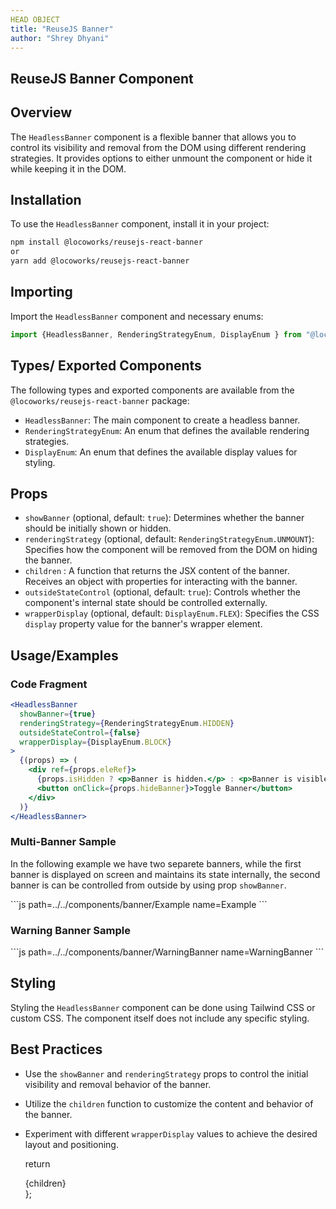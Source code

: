 ```yaml
---
HEAD OBJECT
title: "ReuseJS Banner"
author: "Shrey Dhyani"
---
```




## ReuseJS Banner Component

## Overview

The `HeadlessBanner` component is a flexible banner that allows you to control its visibility and removal from the DOM using different rendering strategies. It provides options to either unmount the component or hide it while keeping it in the DOM.

## Installation

To use the `HeadlessBanner` component, install it in your project:

```bash
npm install @locoworks/reusejs-react-banner
or 
yarn add @locoworks/reusejs-react-banner
```

## Importing

Import the `HeadlessBanner` component and necessary enums:

```jsx
import {HeadlessBanner, RenderingStrategyEnum, DisplayEnum } from "@locoworks/reusejs-react-banner";
```

## Types/ Exported Components

The following types and exported components are available from the `@locoworks/reusejs-react-banner` package:

- `HeadlessBanner`: The main component to create a headless banner.
- `RenderingStrategyEnum`: An enum that defines the available rendering strategies.
- `DisplayEnum`: An enum that defines the available display values for styling.

## Props

- `showBanner` (optional, default: `true`): Determines whether the banner should be initially shown or hidden.
- `renderingStrategy` (optional, default: `RenderingStrategyEnum.UNMOUNT`): Specifies how the component will be removed from the DOM on hiding the banner.
- `children` : A function that returns the JSX content of the banner. Receives an object with properties for interacting with the banner.
- `outsideStateControl` (optional, default: `true`): Controls whether the component's internal state should be controlled externally.
- `wrapperDisplay` (optional, default: `DisplayEnum.FLEX`): Specifies the CSS `display` property value for the banner's wrapper element.

## Usage/Examples

### Code Fragment
```jsx
<HeadlessBanner
  showBanner={true}
  renderingStrategy={RenderingStrategyEnum.HIDDEN}
  outsideStateControl={false}
  wrapperDisplay={DisplayEnum.BLOCK}
>
  {(props) => (
    <div ref={props.eleRef}>
      {props.isHidden ? <p>Banner is hidden.</p> : <p>Banner is visible.</p>}
      <button onClick={props.hideBanner}>Toggle Banner</button>
    </div>
  )}
</HeadlessBanner>
```

### Multi-Banner Sample 
In the following example we have two separete banners, while the first banner is displayed on screen and maintains its state internally, the second banner is can be controlled from outside by using prop `showBanner`.

<Example/>
```js path=../../components/banner/Example name=Example
```

### Warning Banner Sample
<WarningBanner/>
```js path=../../components/banner/WarningBanner name=WarningBanner
```

## Styling

Styling the `HeadlessBanner` component can be done using Tailwind CSS or custom CSS. The component itself does not include any specific styling.

## Best Practices

- Use the `showBanner` and `renderingStrategy` props to control the initial visibility and removal behavior of the banner.
- Utilize the `children` function to customize the content and behavior of the banner.
- Experiment with different `wrapperDisplay` values to achieve the desired layout and positioning.

  return <div className="prose max-w-full mx-4 pb-10" >{children}</div>
};